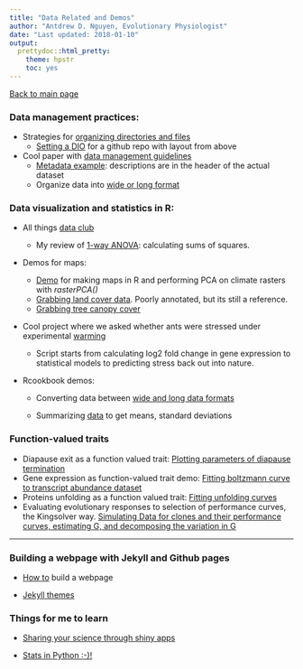 ```yaml
---
title: "Data Related and Demos"
author: "Antdrew D. Nguyen, Evolutionary Physiologist"
date: "Last updated: 2018-01-10"
output:
  prettydoc::html_pretty:
    theme: hpstr
    toc: yes
---
```


[Back to main page](https://adnguyen.github.io/)

### Data management practices:      

* Strategies for <a href="http://journals.plos.org/ploscompbiol/article?id=10.1371/journal.pcbi.1000424">organizing directories and files</a> 
	* [Setting a DIO](https://guides.github.com/activities/citable-code/) for a github repo with layout from above             
	
* Cool paper with <a href="http://journals.plos.org/ploscompbiol/article?id=10.1371/journal.pcbi.1004525">data management guidelines</a>      
	* <a href="https://adnguyen.github.io/assets/Metadata_example.csv">Metadata example</a>: descriptions are in the header of the actual dataset          
	* Organize data into <a href="https://en.wikipedia.org/wiki/Wide_and_narrow_data"> wide or long format</a>     
		
### Data visualization and statistics in R:     

* All things <a href="https://github.com/adnguyen/atd"> data club</a>      
    * My review of [1-way ANOVA](20170601_ANOVA_vignette.html): calculating sums of squares.

* Demos for maps:      
    * [Demo](RasterPCA_demo.html) for making maps in R and performing PCA on climate rasters with *rasterPCA()*       
    * [Grabbing land cover data](20160219_grabbing_land_cover_data.html). Poorly annotated, but its still a reference.  
    * [Grabbing tree canopy cover](2017-03-06_tree_cover.html)    

* Cool project where we asked whether ants were stressed under experimental [warming](20170508_stressed_ants_report_forSHC_NJG.html)  
    * Script starts from calculating log2 fold change in gene expression to statistical models to predicting stress back out into nature.   

* Rcookbook demos:    

    * Converting data between <a href="http://www.cookbook-r.com/Manipulating_data/Converting_data_between_wide_and_long_format/">wide and long data formats</a>      

    * Summarizing [data](http://www.cookbook-r.com/Manipulating_data/Summarizing_data/) to get means, standard deviations    



### Function-valued traits  

* Diapause exit as a function valued trait: [Plotting parameters of diapause termination](2018-01-10_phases_of_diapause_exit.html)
* Gene expression as function-valued trait demo: [Fitting boltzmann curve to transcript abundance dataset](Function_valued_traits.html)    
* Proteins unfolding as a function valued trait: [Fitting unfolding curves](20170411_prelim_analyses_pog_aph_proteomics.html)    
* Evaluating evolutionary responses to selection of performance curves, the Kingsolver way. [Simulating Data for clones and their performance curves, estimating G, and decomposing the variation in G](2018-01-10_simulate_perf_curves.html)

---------


### Building a webpage with Jekyll and Github pages      
* <a href="https://www.smashingmagazine.com/2014/08/build-blog-jekyll-github-pages/">How to</a> build a webpage       

* <a href="http://jekyllthemes.org/">Jekyll themes</a>  

### Things for me to learn
* <a href="http://shiny.rstudio.com/tutorial/lesson7/">Sharing your science through shiny apps</a>

* <a href="https://github.com/ujjwalkarn/DataSciencePython">Stats in Python :-)!</a>

